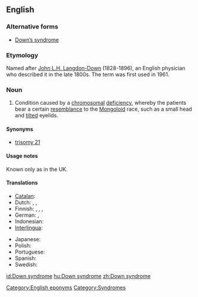 {{wikipedia}}
==English==

===Alternative forms===
* [[Down's syndrome|Down’s syndrome]]

===Etymology===
Named after [[w:John Langdon-Down|John L.H. Langdon-Down]] (1828-1896), an English physician who described it in the late 1800s. The term was first used in 1961.

===Noun===
{{en-noun|sg=[[Down]] [[syndrome]]|-}}

# {{chiefly|US}} Condition caused by a [[chromosomal]] [[deficiency]], whereby the patients bear a certain [[resemblance]] to the [[mongoloid|Mongoloid]] race, such as a small head and [[tilt]]ed eyelids.

====Synonyms====
* [[trisomy 21]]

====Usage notes====
Known only as {{term|Down's syndrome}} in the UK.

====Translations====
{{trans-top|condition caused by chromosomal deficiency}}
* [[Catalan]]: {{t|ca|síndrome de Down|f}}
* Dutch: {{t|nl|syndroom van Down|n}}, {{t|nl|downsyndroom|n}}, {{t|nl|mongolisme|n}}
* Finnish: {{t|fi|Downin syndrooma}}, {{t|fi|Downin oireyhtymä}}, {{t-|fi|mongolismi}}, {{t|fi|mongoloidismi}}
* German: {{t-|de|Downsyndrom|n}}, {{t-|de|Mongolismus|m}} {{qualifier|dated}}
* Indonesian: {{t|id|sindrom Down|xs=Indonesian}}
* [[Interlingua]]: {{t-|ia|syndrome de Down|xs=Interlingua}}
{{trans-mid}}
* Japanese: {{t-|ja|ダウン症|tr=[[だうんしょう]], daun-shō|sc=Jpan}}
* Polish: {{t|pl|zespół Downa}}
* Portuguese: {{t|pt|síndrome de Down|f}}
* Spanish: {{t|es|síndrome de Down|m}}
* Swedish: {{t|sv|Downs syndrom}}
{{trans-bottom}}

[[Category:English eponyms]]
[[Category:Syndromes]]

[[id:Down syndrome]]
[[hu:Down syndrome]]
[[zh:Down syndrome]]